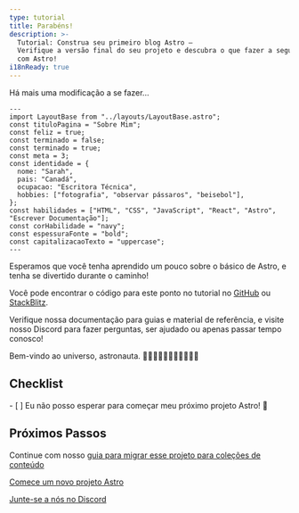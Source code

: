 ```yaml
---
type: tutorial
title: Parabéns!
description: >-
  Tutorial: Construa seu primeiro blog Astro —
  Verifique a versão final do seu projeto e descubra o que fazer a seguir
  com Astro!
i18nReady: true
---
```



Há mais uma modificação a se fazer...

```astro title="src/pages/sobre.astro" del={5} ins={6}
---
import LayoutBase from "../layouts/LayoutBase.astro";
const tituloPagina = "Sobre Mim";
const feliz = true;
const terminado = false;
const terminado = true;
const meta = 3;
const identidade = {
  nome: "Sarah",
  pais: "Canadá",
  ocupacao: "Escritora Técnica",
  hobbies: ["fotografia", "observar pássaros", "beisebol"],
};
const habilidades = ["HTML", "CSS", "JavaScript", "React", "Astro", "Escrever Documentação"];
const corHabilidade = "navy";
const espessuraFonte = "bold";
const capitalizacaoTexto = "uppercase";
---
```

Esperamos que você tenha aprendido um pouco sobre o básico de Astro, e tenha se divertido durante o caminho!

Você pode encontrar o código para este ponto no tutorial no [GitHub](https://github.com/withastro/blog-tutorial-demo/tree/complete) ou
[StackBlitz](https://stackblitz.com/github/withastro/blog-tutorial-demo/tree/complete?file=src/pages/index.astro).

Verifique nossa documentação para guias e material de referência, e visite nosso Discord para fazer perguntas, ser ajudado ou apenas passar tempo conosco!

Bem-vindo ao universo, astronauta. 👩🏼‍🚀👨🏿‍🚀🧑‍🚀👩🏾‍🚀

<Box icon="check-list">

## Checklist

<Checklist>
- [ ] Eu não posso esperar para começar meu próximo projeto Astro! 🚀
</Checklist>
</Box>

## Próximos Passos

Continue com nosso [guia para migrar esse projeto para coleções de conteúdo](/pt-br/guides/content-collections/#migrando-do-roteamento-baseado-em-arquivos)

[Comece um novo projeto Astro](/pt-br/getting-started/)

[Junte-se a nós no Discord](https://astro.build/chat)

<CompletionConfetti />
